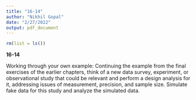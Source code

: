 ---
title: "16-14"
author: "Nikhil Gopal"
date: "2/27/2022"
output: pdf_document
---


```{r}
rm(list = ls())
```

**16-14**

Working through your own example: Continuing the example from the final exercises of the
earlier chapters, think of a new data survey, experiment, or observational study that could be relevant and perform a design analysis for it, addressing issues of measurement, precision, and sample size. Simulate fake data for this study and analyze the simulated data.
